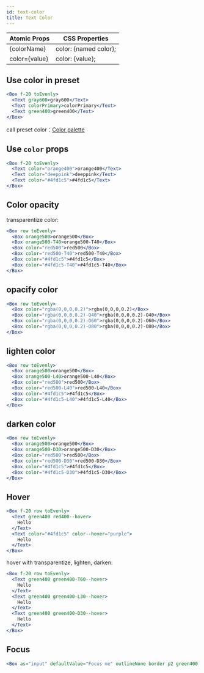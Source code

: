 ```yaml
---
id: text-color
title: Text Color
---
```


| Atomic Props  | CSS Properties        |
| ------------- | --------------------- |
| {colorName}   | color: {named color}; |
| color={value} | color: {value};       |

## Use color in preset

```jsx live
<Box f-20 toEvenly>
  <Text gray600>gray600</Text>
  <Text colorPrimary>colorPrimary</Text>
  <Text green400>green400</Text>
</Box>
```

call preset color：[Color palette](/docs/design-system-color#color-palette)

## Use `color` props

```jsx live
<Box f-20 toEvenly>
  <Text color="orange400">orange400</Text>
  <Text color="deeppink">deeppink</Text>
  <Text color="#4fd1c5">#4fd1c5</Text>
</Box>
```

## Color opacity

transparentize color:

```jsx live
<Box row toEvenly>
  <Box orange500>orange500</Box>
  <Box orange500-T40>orange500-T40</Box>
  <Box color="red500">red500</Box>
  <Box color="red500-T40">red500-T40</Box>
  <Box color="#4fd1c5">#4fd1c5</Box>
  <Box color="#4fd1c5-T40">#4fd1c5-T40</Box>
</Box>
```

## opacify color

```jsx live
<Box row toEvenly>
  <Box color="rgba(0,0,0,0.2)">rgba(0,0,0,0.2)</Box>
  <Box color="rgba(0,0,0,0.2)-O40">rgba(0,0,0,0.2)-O40</Box>
  <Box color="rgba(0,0,0,0.2)-O60">rgba(0,0,0,0.2)-O60</Box>
  <Box color="rgba(0,0,0,0.2)-O80">rgba(0,0,0,0.2)-O80</Box>
</Box>
```

## lighten color

```jsx live
<Box row toEvenly>
  <Box orange500>orange500</Box>
  <Box orange500-L40>orange500-L40</Box>
  <Box color="red500">red500</Box>
  <Box color="red500-L40">red500-L40</Box>
  <Box color="#4fd1c5">#4fd1c5</Box>
  <Box color="#4fd1c5-L40">#4fd1c5-L40</Box>
</Box>
```

## darken color

```jsx live
<Box row toEvenly>
  <Box orange500>orange500</Box>
  <Box orange500-D30>orange500-D30</Box>
  <Box color="red500">red500</Box>
  <Box color="red500-D30">red500-D30</Box>
  <Box color="#4fd1c5">#4fd1c5</Box>
  <Box color="#4fd1c5-D30">#4fd1c5-D30</Box>
</Box>
```

## Hover

```jsx live
<Box f-20 row toEvenly>
  <Text green400 red400--hover>
    Hello
  </Text>
  <Text color="#4fd1c5" color--hover="purple">
    Hello
  </Text>
</Box>
```

hover with transparentize, lighten, darken:

```jsx live
<Box f-20 row toEvenly>
  <Text green400 green400-T60--hover>
    Hello
  </Text>
  <Text green400 green400-L30--hover>
    Hello
  </Text>
  <Text green400 green400-D30--hover>
    Hello
  </Text>
</Box>
```

## Focus

```jsx live
<Box as="input" defaultValue="Focus me" outlineNone border p2 green400 red400--focus />
```
